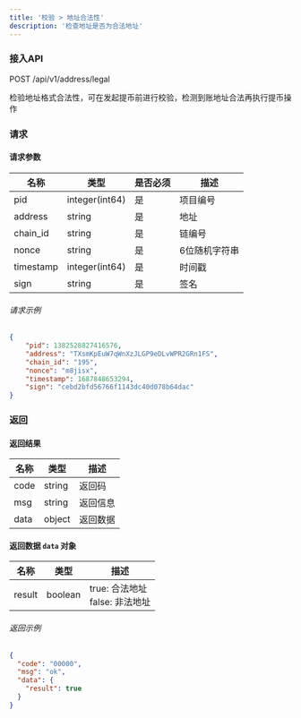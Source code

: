 ```yaml
---
title: '校验 > 地址合法性'
description: '检查地址是否为合法地址'
---
```


### 接入API

POST /api/v1/address/legal

检验地址格式合法性，可在发起提币前进行校验，检测到账地址合法再执行提币操作

### 请求

#### 请求参数

| 名称      | 类型             | 是否必须 | 描述             |
| --------- | -------------- | -------- | ----------------------- |
| pid       | integer(int64) | 是      | 项目编号              |
| address   | string         | 是      | 地址                 |
| chain_id  | string         | 是      | 链编号                |
| nonce     | string         | 是      | 6位随机字符串   |
| timestamp | integer(int64) | 是      | 时间戳               |
| sign      | string         | 是      | 签名               |

###### 请求示例

```json
{
    "pid": 1382528827416576,
    "address": "TXsmKpEuW7qWnXzJLGP9eDLvWPR2GRn1FS",
    "chain_id": "195",
    "nonce": "m8jisx",
    "timestamp": 1687848653294,
    "sign": "cebd2bfd56766f1143dc40d078b64dac"
}
```

### 返回

#### 返回结果

| 名称  | 类型   | 描述      |
| ----- | ------ | ---------------- |
| code  | string | 返回码    |
| msg   | string | 返回信息 |
| data  | object | 返回数据 |

#### 返回数据 `data` 对象

| 名称   | 类型    | 描述                       |
| ------ | ------- | --------------------------------- |
| result | boolean | true: 合法地址<br/>false: 非法地址 |


###### 返回示例

```json
{
  "code": "00000",
  "msg": "ok",
  "data": {
    "result": true
  }
}
```

